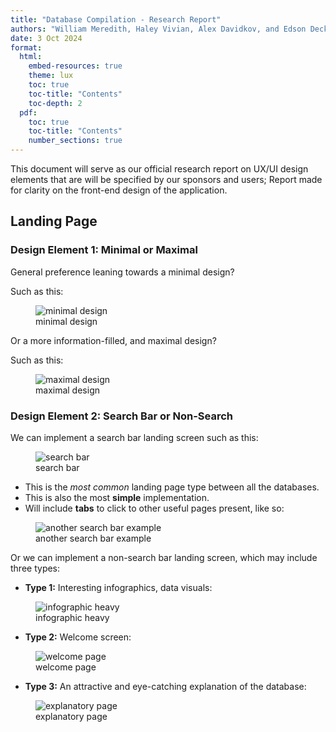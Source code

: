 ```yaml
---
title: "Database Compilation - Research Report"
authors: "William Meredith, Haley Vivian, Alex Davidkov, and Edson Decker"
date: 3 Oct 2024
format: 
  html:
    embed-resources: true
    theme: lux
    toc: true
    toc-title: "Contents" 
    toc-depth: 2  
  pdf:
    toc: true
    toc-title: "Contents" 
    number_sections: true  
---
```


This document will serve as our official research report on UX/UI design elements that are will be specified by our sponsors and users; Report made for clarity on the front-end design of the application. 

## Landing Page

### Design Element 1: Minimal or Maximal

General preference leaning towards a minimal design?

Such as this:

![minimal design](images/minimal.png)

Or a more information-filled, and maximal design?

Such as this:

![maximal design](images/maximalist.png)

### Design Element 2: Search Bar or Non-Search

We can implement a search bar landing screen such as this:

![search bar](images/search_bar.png)

* This is the _most common_ landing page type between all the databases. 
* This is also the most **simple** implementation.
* Will include **tabs** to click to other useful pages present, like so:

![another search bar example](images/simple_search.png)

Or we can implement a non-search bar landing screen, which may include three types:

* **Type 1:** Interesting infographics, data visuals:

![infographic heavy](images/infographics.png)

* **Type 2:** Welcome screen:

![welcome page](images/welcome.png)

* **Type 3:** An attractive and eye-catching explanation of the database:

![explanatory page](images/explanation.png)



